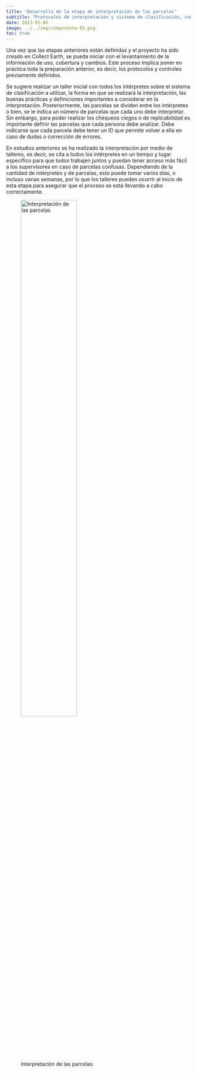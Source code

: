 ```yaml
---
title: "Desarrollo de la etapa de interpretación de las parcelas"
subtitle: "Protocolos de interpretación y sistema de clasificación, control de la calidad"
date: 2023-01-05
image: ../../img/componente-05.png
toc: true
---
```


Una vez que las etapas anteriores están definidas y el proyecto ha sido creado en Collect Earth, se pueda iniciar con el levantamiento de la información de uso, cobertura y cambios. Este proceso implica poner en práctica toda la preparación anterior, es decir, los protocolos y controles previamente definidos. 

Se sugiere realizar un taller inicial con todos los intérpretes sobre el sistema de clasificación a utilizar, la forma en que se realizará la interpretación, las buenas prácticas y definiciones importantes a considerar en la interpretación. Posteriormente, las parcelas se dividen entre los intérpretes o bien, se le indica un número de parcelas que cada uno debe interpretar. Sin embargo, para poder realizar los chequeos ciegos o de replicabilidad es importante definir las parcelas que cada persona debe analizar. Debe indicarse que cada parcela debe tener un ID que permite volver a ella en caso de dudas o corrección de errores. 

En estudios anteriores se ha realizado la interpretación por medio de talleres, es decir, se cita a todos los intérpretes en un tiempo y lugar específico para que todos trabajen juntos y puedan tener acceso más fácil a los supervisores en caso de parcelas confusas. Dependiendo de la cantidad de intérpretes y de parcelas, esto puede tomar varios días, o incluso varias semanas, por lo que los talleres pueden ocurrir al inicio de esta etapa para asegurar que el proceso se está llevando a cabo correctamente.

![Interpretación de las parcelas](../../img/interpretacion-parcelas.png){fig-alt="Interpretación de las parcelas" fig-align="center" width=60%}
